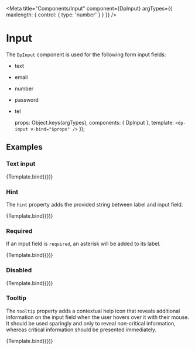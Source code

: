 
<Meta
    title="Components/Input"
    component={DpInput}
    argTypes={{
        maxlength: {
            control: {
                type: 'number'
            }
        }
    }} />

# Input

The `DpInput` component is used for the following form input fields:
- text
- email
- number
- password
- tel

    props: Object.keys(argTypes),
    components: { DpInput },
    template: `<dp-input v-bind="$props" />`
});

## Examples

### Text input

<Canvas>
    <Story
        name="Text input"
        args={{
            id: 'someId',
            label: {
                text: 'First name'
            },
            width: 'u-1-of-2'
        }}>
        {Template.bind({})}
    </Story>
</Canvas>

### Hint

The `hint` property adds the provided string between label and input field.

<Canvas>
    <Story
        name="Hint"
        args={{
            id: 'someId',
            label: {
                hint: 'This is a hint that explains what to enter in the input',
                text: 'Contact person'
            },
            width: 'u-1-of-2'
        }}>
        {Template.bind({})}
    </Story>
</Canvas>

### Required

If an input field is `required`, an asterisk will be added to its label.

<Canvas>
    <Story
        name="Required"
        args={{
            id: 'someId',
            label: {
                text: 'Phone'
            },
            pattern: '^(\+?)(-| |[0-9]|\(|\))*$',
            required: true,
            type: 'tel',
            width: 'u-1-of-4'
        }}>
        {Template.bind({})}
    </Story>
</Canvas>

### Disabled

<Canvas>
    <Story
        name="Disabled"
        args={{
            disabled: true,
            id: 'someId',
            label: {
                text: 'Email address'
            },
            pattern: '^(\+?)(-| |[0-9]|\(|\))*$',
            type: 'email',
            value: 'yourEmail@example.com',
            width: 'u-1-of-4'
        }}>
        {Template.bind({})}
    </Story>
</Canvas>

### Tooltip

The `tooltip` property adds a contextual help icon that reveals additional information on the input field when the user hovers
over it with their mouse. It should be used sparingly and only to reveal non-critical information, whereas critical  information should be presented immediately.

<Canvas>
    <Story
        name="Tooltip"
        args={{
            id: 'someId',
            label: {
                text: 'Last name',
                tooltip: 'This is a text adding some more information on the input field'
            },
            type: 'text',
            width: 'u-1-of-4'
        }}>
        {Template.bind({})}
    </Story>
</Canvas>

